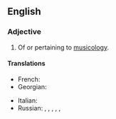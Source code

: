 ==English==

===Adjective===
{{en-adj|-}}

# Of or pertaining to [[musicology]].

====Translations====
{{trans-top|of or pertaining to musicology}}
* French: {{t+|fr|musicologique}}
* Georgian: {{t|ka|მუსიკათმცოდნეობითი}}
{{trans-mid}}
* Italian: {{t|it|musicologico}}
* Russian: {{t|ru|музыкологи́ческий|m}}, {{t|ru|музыкологи́ческая|f}}, {{t|ru|музыкологи́ческое|n}}, {{t|ru|музыкове́дческий|m}}, {{t|ru|музыкове́дческая|f}}, {{t|ru|музыкове́дческое|n}}
{{trans-bottom}}